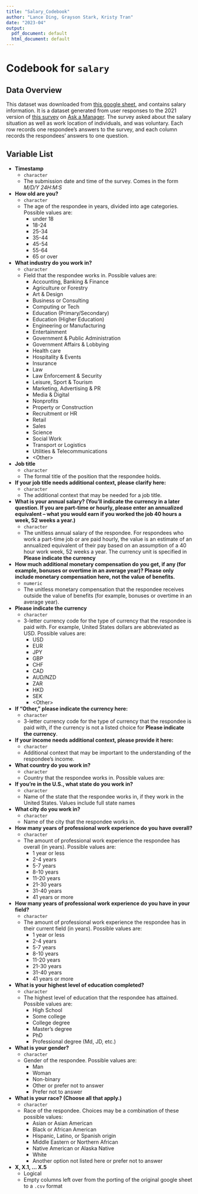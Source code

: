 ```yaml
---
title: "Salary_Codebook"
author: "Lance Ding, Grayson Stark, Kristy Tran"
date: "2023-04"
output:
  pdf_document: default
  html_document: default
---
```

# Codebook for `salary`

## Data Overview
This dataset was downloaded from [this google sheet](https://docs.google.com/spreadsheets/d/1IPS5dBSGtwYVbjsfbaMCYIWnOuRmJcbequohNxCyGVw/edit?resourcekey#gid=1625408792), and contains salary information. It is a dataset generated from user responses to the 2021 version of [this survey](https://www.askamanager.org/2022/04/how-much-money-do-you-make-5.html) on [Ask a Manager](https://www.askamanager.org/). The survey asked about the salary situation as well as work location of individuals, and was voluntary. Each row records one respondee's answers to the survey, and each column records the respondees' answers to one question.

## Variable List

* **Timestamp**
  * `character`
  * The submission date and time of the survey. Comes in the form *M/D/Y 24H:M:S*

* **How old are you?**
  * `character`
  * The age of the respondee in years, divided into age categories. Possible values are:
    - under 18
    - 18-24
    - 25-34
    - 35-44
    - 45-54
    - 55-64
    - 65 or over

* **What industry do you work in?**
  * `character`
  * Field that the respondee works in. Possible values are:
    - Accounting, Banking & Finance
    - Agriculture or Forestry
    - Art & Design
    - Business or Consulting
    - Computing or Tech
    - Education (Primary/Secondary)
    - Education (Higher Education)
    - Engineering or Manufacturing
    - Entertainment
    - Government & Public Administration
    - Government Affairs & Lobbying
    - Health care
    - Hospitality & Events
    - Insurance
    - Law
    - Law Enforcement & Security
    - Leisure, Sport & Tourism
    - Marketing, Advertising & PR
    - Media & Digital
    - Nonprofits
    - Property or Construction
    - Recruitment or HR
    - Retail
    - Sales
    - Science
    - Social Work
    - Transport or Logistics
    - Utilities & Telecommunications
    - \<Other\>

* **Job title**
  * `character`
  * The formal title of the position that the respondee holds.

* **If your job title needs additional context, please clarify here:**
  * `character`
  * The additional context that may be needed for a job title.

* **What is your annual salary? (You'll indicate the currency in a later question. If you are part-time or hourly, please enter an annualized equivalent -- what you would earn if you worked the job 40 hours a week, 52 weeks a year.)**
  * `character`
  * The unitless annual salary of the respondee. For respondees who work a part-time job or are paid hourly, the value is an estimate of an annualized equivalent of their pay based on an assumption of a 40 hour work week, 52 weeks a year. The currency unit is specified in **Please indicate the currency**

* **How much additional monetary compensation do you get, if any (for example, bonuses or overtime in an average year)? Please only include monetary compensation here, not the value of benefits.**
  * `numeric`
  * The unitless monetary compensation that the respondee receives outside the value of benefits (for example, bonuses or overtime in an average year). 

* **Please indicate the currency**
  * `character`
  * 3-letter currency code for the type of currency that the respondee is paid with. For example, United States dollars are abbreviated as USD. Possible values are:
    - USD
    - EUR
    - JPY
    - GBP
    - CHF
    - CAD
    - AUD/NZD
    - ZAR
    - HKD
    - SEK
    - \<Other\>

* **If "Other," please indicate the currency here:**
  * `character`
  * 3-letter currency code for the type of currency that the respondee is paid with, if the currency is not a listed choice for **Please indicate the currency**.

* **If your income needs additional context, please provide it here:**
  * `character`
  * Additional context that may be important to the understanding of the respondee's income.

* **What country do you work in?**
  * `character`
  * Country that the respondee works in. Possible values are:
  
* **If you're in the U.S., what state do you work in?**
  * `character`
  * Name of the state that the respondee works in, if they work in the United States. Values include full state names

* **What city do you work in?**
  * `character`
  * Name of the city that the respondee works in.

* **How many years of professional work experience do you have overall?**
  * `character`
  * The amount of professional work experience the respondee has overall (in years). Possible values are:
    - 1 year or less
    - 2-4 years
    - 5-7 years
    - 8-10 years
    - 11-20 years
    - 21-30 years
    - 31-40 years
    - 41 years or more

* **How many years of professional work experience do you have in your field?**
  * `character`
  * The amount of professional work experience the respondee has in their current field (in years). Possible values are:
    - 1 year or less
    - 2-4 years
    - 5-7 years
    - 8-10 years
    - 11-20 years
    - 21-30 years
    - 31-40 years
    - 41 years or more

* **What is your highest level of education completed?**
  * `character`
  * The highest level of education that the respondee has attained. Possible values are:
    - High School
    - Some college
    - College degree
    - Master's degree
    - PhD
    - Professional degree (Md, JD, etc.)

* **What is your gender?**
  * `character`
  * Gender of the respondee. Possible values are:
    - Man
    - Woman
    - Non-binary
    - Other or prefer not to answer
    - Prefer not to answer

* **What is your race? (Choose all that apply.)**
  * `character`
  * Race of the respondee. Choices may be a combination of these possible values:
    - Asian or Asian American
    - Black or African American
    - Hispanic, Latino, or Spanish origin
    - Middle Eastern or Northern African
    - Native American or Alaska Native
    - White
    - Another option not listed here or prefer not to answer

* **X, X.1, ... X.5**
  * Logical
  * Empty columns left over from the porting of the original google sheet to a `.csv` format

